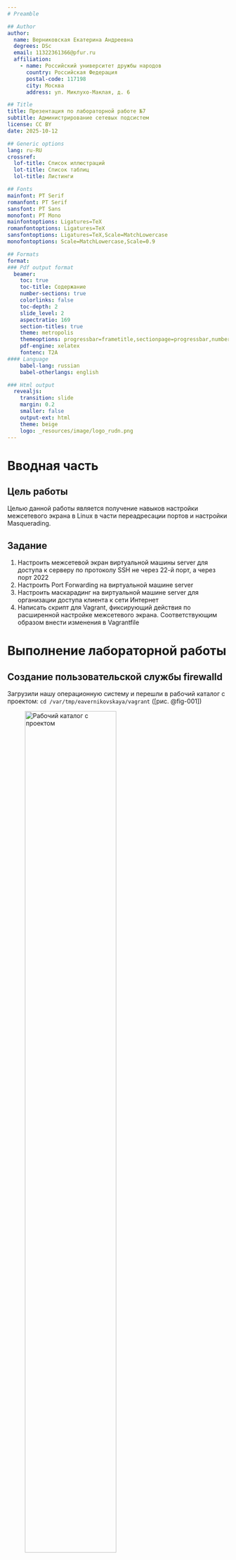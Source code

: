 ```yaml
---
# Preamble

## Author
author:
  name: Верниковская Екатерина Андреевна
  degrees: DSc
  email: 11322361366@pfur.ru
  affiliation:
    - name: Российский университет дружбы народов
      country: Российская Федерация
      postal-code: 117198
      city: Москва
      address: ул. Миклухо-Маклая, д. 6

## Title
title: Презентация по лабораторной работе №7
subtitle: Администрирование сетевых подсистем
license: CC BY
date: 2025-10-12

## Generic options
lang: ru-RU
crossref:
  lof-title: Список иллюстраций
  lot-title: Список таблиц
  lol-title: Листинги

## Fonts 
mainfont: PT Serif 
romanfont: PT Serif 
sansfont: PT Sans 
monofont: PT Mono 
mainfontoptions: Ligatures=TeX 
romanfontoptions: Ligatures=TeX 
sansfontoptions: Ligatures=TeX,Scale=MatchLowercase 
monofontoptions: Scale=MatchLowercase,Scale=0.9

## Formats
format:
### Pdf output format
  beamer:
    toc: true
    toc-title: Содержание
    number-sections: true
    colorlinks: false
    toc-depth: 2
    slide_level: 2
    aspectratio: 169
    section-titles: true
    theme: metropolis
    themeoptions: progressbar=frametitle,sectionpage=progressbar,numbering=fraction
    pdf-engine: xelatex
    fontenc: T2A
#### Language
    babel-lang: russian
    babel-otherlangs: english

### Html output
  revealjs:
    transition: slide
    margin: 0.2
    smaller: false
    output-ext: html
    theme: beige
    logo: _resources/image/logo_rudn.png
---
```


# Вводная часть

## Цель работы

Целью данной работы является получение навыков настройки межсетевого экрана в Linux в части переадресации портов и настройки Masquerading.

## Задание

1. Настроить межсетевой экран виртуальной машины server для доступа к серверу по протоколу SSH не через 22-й порт, а через порт 2022 
2. Настроить Port Forwarding на виртуальной машине server
3. Настроить маскарадинг на виртуальной машине server для организации доступа клиента к сети Интернет 
4. Написать скрипт для Vagrant, фиксирующий действия по расширенной настройке межсетевого экрана. Соответствующим образом внести изменения в Vagrantfile

# Выполнение лабораторной работы

## Создание пользовательской службы firewalld

Загрузили нашу операционную систему и перешли в рабочий каталог с проектом: ```cd /var/tmp/eavernikovskaya/vagrant``` ([рис. @fig-001])

![Рабочий каталог с проектом](image/лаба7_1.png){#fig-001 width=70%}

## Создание пользовательской службы firewalld

Запустили виртуальную машину server: ```make server-up``` ([рис. @fig-002]) 

![Запуск виртуальной машины server](image/лаба7_2.png){#fig-002 width=70%}

## Создание пользовательской службы firewalld

Далее на виртуальной машине server вошли под созданным нами в предыдущей работе пользователем и открыли терминал. Перешли в режим суперпользователя: ```sudo -i``` ([рис. @fig-003])

![Переход в режим суперпользователя](image/лаба7_3.png){#fig-003 width=70%}

## Создание пользовательской службы firewalld

Далее на основе существующего файла описания службы ssh создали файл с собственным описанием: ```cp /usr/lib/firewalld/services/ssh.xml /etc/firewalld/services/ssh-custom.xml``` ([рис. @fig-004])

![Создание файла описания службы ssh с собственным описанием](image/лаба7_4.png){#fig-004 width=70%}

## Создание пользовательской службы firewalld

Далее посмотрели содержимое файла службы: ```cat /etc/firewalld/services/ssh-custom.xml```([рис. @fig-005])

![Содержимое файла службы](image/лаба7_5.png){#fig-005 width=70%}

## Создание пользовательской службы firewalld

Далее открыли файл описания службы на редактирование и заменили порт 22 на новый порт (2022): ```<port protocol="tcp" port="2022"/>```. В этом же файле скорректировали описание службы, указал что это модифицированный файл службы ([рис. @fig-006])

![Редактирование файла описания службы](image/лаба7_6.png){#fig-006 width=70%}

## Создание пользовательской службы firewalld

Посмотрели список доступных FirewallD служб: ```firewall-cmd --get-services``` ([рис. @fig-007])

![Список доступных FirewallD служб](image/лаба7_7.png){#fig-007 width=70%}

## Создание пользовательской службы firewalld

Далее перезагрузили правила межсетевого экрана с сохранением информации о состоянии и вновь вывели на экран список служб, а также список активных служб ([рис. @fig-008]):

![Перезагрузка правил межсетевого экрана с сохранением информации о состоянии, список доступных служб, список активных служб](image/лаба7_8.png){#fig-008 width=60%}

## Создание пользовательской службы firewalld

Добавили новую службу в FirewallD и вывели на экран список активных служб ([рис. @fig-009]):

![Добавление новой службы в FirewallD, список активных служб](image/лаба7_9.png){#fig-009 width=70%}

## Создание пользовательской службы firewalld

Служба успешно добавлена в FirewallD, поэтому мы перезагрузили правила межсетевого экрана с сохранением информации о состоянии ([рис. @fig-010]):

![Перезагрузка правил межсетевого экрана с сохранением информации о состоянии](image/лаба7_10.png){#fig-010 width=70%}

## Перенаправление портов

Далее организовли на сервере переадресацию с порта 2022 на порт 22: ```firewall-cmd --add-forward-port=port=2022:proto=tcp:toport=22``` ([рис. @fig-011])

![Переадресация с порта 2022 на порт 22](image/лаба7_11.png){#fig-011 width=70%}

## Перенаправление портов

На клиенте попробовали получить доступ по SSH к серверу через порт 2022: ```ssh -p 2022 eavernikovskaya@server.eavernikovskaya.net``` ([рис. @fig-012]), ([рис. @fig-013])

![Запуск виртуальной машины client](image/лаба7_12.png){#fig-012 width=70%}

## Перенаправление портов

![Доступ на клиенте по SSH к серверу через порт 2022](image/лаба7_13.png){#fig-013 width=70%}

## Настройка Port Forwarding и Masquerading

На сервере посмотрели, активирована ли в ядре системы возможность перенаправления IPv4-пакетов: ```sysctl -a | grep forward``` ([рис. @fig-014])

![Проверка возможности перенаправления IPv4-пакетов в ядре системы](image/лаба7_14.png){#fig-014 width=35%}

## Настройка Port Forwarding и Masquerading

Далее включили перенаправление IPv4-пакетов на сервере ([рис. @fig-015]):

![Включение перенаправления IPv4-пакетов на сервере](image/лаба7_15.png){#fig-015 width=70%}

## Настройка Port Forwarding и Masquerading

Включили маскарадинг на сервере ([рис. @fig-016]):

![Включение маскарадинга на сервере](image/лаба7_16.png){#fig-016 width=70%}

## Настройка Port Forwarding и Masquerading

Далее на клиенте проверили доступность выхода в Интернет ([рис. @fig-017])

![Проверка входа в Интернет на клиенте](image/лаба7_17.png){#fig-017 width=70%}

## Внесение изменений в настройки внутреннего окружения виртуальной машины

На виртуальной машине server перешли в каталог для внесения изменений в настройки внутреннего окружения */vagrant/provision/server/*, создали в нём каталог *firewall*, в который поместили в соответствующие подкаталоги конфигурационные файлы FirewallD ([рис. @fig-018]):

![Копирование конфигурационных файлов в каталог firewall](image/лаба7_18.png){#fig-018 width=70%}

## Внесение изменений в настройки внутреннего окружения виртуальной машины

В каталоге /vagrant/provision/server создали исполняемый файл firewall.sh ([рис. @fig-019]):

![Создание исполняемого файла firewall.sh](image/лаба7_19.png){#fig-019 width=70%}

## Внесение изменений в настройки внутреннего окружения виртуальной машины

Открыв его на редактирование прописали в нём следующие строки ([рис. @fig-020]):

![Редактирование файла firewall.sh](image/лаба7_20.png){#fig-020 width=70%}

## Внесение изменений в настройки внутреннего окружения виртуальной машины

Для отработки созданного скрипта во время загрузки виртуальных машин в конфигурационном файле Vagrantfile необходимо добавить в конфигурации сервера следующую запись ([рис. @fig-021]):

![Редактирование Vagrantfile](image/лаба7_21.png){#fig-021 width=60%}

## Внесение изменений в настройки внутреннего окружения виртуальной машины

После этого можно выключать виртуальные машины server и client: ```make server-halt``` и ```make client-halt```([рис. @fig-022])

![Выключение виртуальных машин server и client](image/лаба7_22.png){#fig-022 width=70%}

# Подведение итогов

## Выводы

В ходе выполнения лабораторной работы №7 мы получили навыки настройки межсетевого экрана в Linux в части переадресации портов и настройки Masquerading

## Список литературы

1. [Лаборатораня работа №7](https://esystem.rudn.ru/pluginfile.php/2854758/mod_resource/content/5/007-firewall.pdf)
